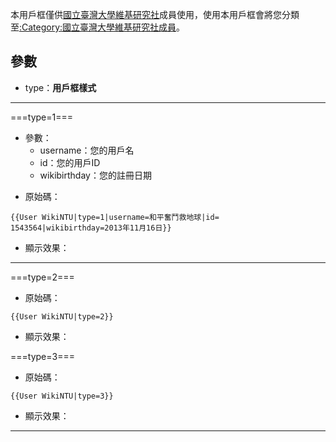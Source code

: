 本用戶框僅供[[m:Wikimedia_Taiwan/NTUWPC|國立臺灣大學維基研究社]]成員使用，使用本用戶框會將您分類至[[:Category:國立臺灣大學維基研究社成員]]。
==參數==
*type：'''用戶框樣式'''
----
===type=1===
{{col-start}}
{{col-2}}
*參數：
**username：您的用戶名
**id：您的用戶ID
**wikibirthday：您的註冊日期
{{col-2}}
*原始碼：
<pre>{{User WikiNTU|type=1|username=和平奮鬥救地球|id= 1543564|wikibirthday=2013年11月16日}}</pre>
*顯示效果：
{{Userbox-r
  |border-c = #FFDEAD
  |border-s = 5
  |id-c     = #FFDEAD
  |id-s     = 12
  |id-fc    = 
  |info-c   = #FFDEAD
  |info-s   = 9
  |info-fc  = #000000
  |id       =[[File:Wikipe-tan coaching cut.jpg|45px]]
  |info     =<div align="right"><font color="#4D1F00"><span style="font:bold 140% 標楷體">'''臺大維基研究社'''</span><span style="font:bold 110% 標楷體">社員證</span><br/>'''National Taiwan University'''</font></div><br>用戶ID：1543564<br>用戶名：[[User:和平奮鬥救地球|和平奮鬥救地球]]<br>維基生日：2013年11月16日<br><br>{{highlight|'''I'''I'''I'''IIII'''I'''IIII'''I'''III'''I'''IIII'''I'''II'''I'''IIIII'''I'''I'''I'''IIII'''I'''II|white}}
}}

{{col-end}}
----
{{col-start}}
{{col-2}}

===type=2===
*原始碼：
<pre>{{User WikiNTU|type=2}}</pre>
*顯示效果：
{{Userbox
  |border-c = #FFDEAD
  |border-s = 3
  |id-c     = #FFDEAD
  |id-s     = 12
  |id-fc    = 
  |info-c   = #FFDEAD
  |info-s   = 10
  |info-fc  = #4D1F00
  |id       = [[File:The NTU Wiki club logo (no text).png|45px]]
  |info     = 這個用戶是'''[[m:Wikimedia_Taiwan/NTUWPC|國立臺灣大學維基研究社]]'''的成員。
}}
{{col-2}}

===type=3===
*原始碼：
<pre>{{User WikiNTU|type=3}}</pre>
*顯示效果：
{{Userbox
  |border-c = #FFDEAD
  |border-s = 3
  |id-c     = #FFDEAD
  |id-s     = 12
  |id-fc    = 
  |info-c   = #FFDEAD
  |info-s   = 10
  |info-fc  = #4D1F00
  |id       = [[File:The NTU Wiki club logo (no text).png|45px]]
  |info     = 這個用戶是'''[[m:Wikimedia_Taiwan/NTUWPC|國立臺灣大學維基研究社]]'''的精神社員。
}}
{{col-end}}
----